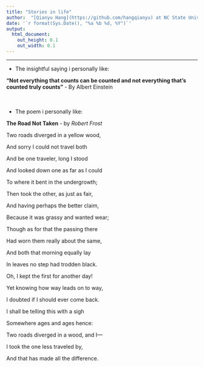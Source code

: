 ```yaml
---
title: "Stories in life"
author:  "[Qianyu Hang](https://github.com/hangqianyu) at NC State University"
date: '`r format(Sys.Date(), "%a %b %d, %Y")`'
output:
  html_document:
    out_height: 0.1
    out_width: 0.1
---
```


------------

* The insightful saying i personally like:

**"Not everything that counts can be counted and not everything that's counted truly counts"**  - By Albert Einstein
<br/><br/><br/>

* The poem i personally like:

**The Road Not Taken** - by *Robert Frost*

Two roads diverged in a yellow wood,

And sorry I could not travel both

And be one traveler, long I stood

And looked down one as far as I could

To where it bent in the undergrowth;

Then took the other, as just as fair,

And having perhaps the better claim,

Because it was grassy and wanted wear;

Though as for that the passing there

Had worn them really about the same,

And both that morning equally lay

In leaves no step had trodden black.

Oh, I kept the first for another day!

Yet knowing how way leads on to way,

I doubted if I should ever come back.

I shall be telling this with a sigh

Somewhere ages and ages hence:

Two roads diverged in a wood, and I—

I took the one less traveled by,

And that has made all the difference.